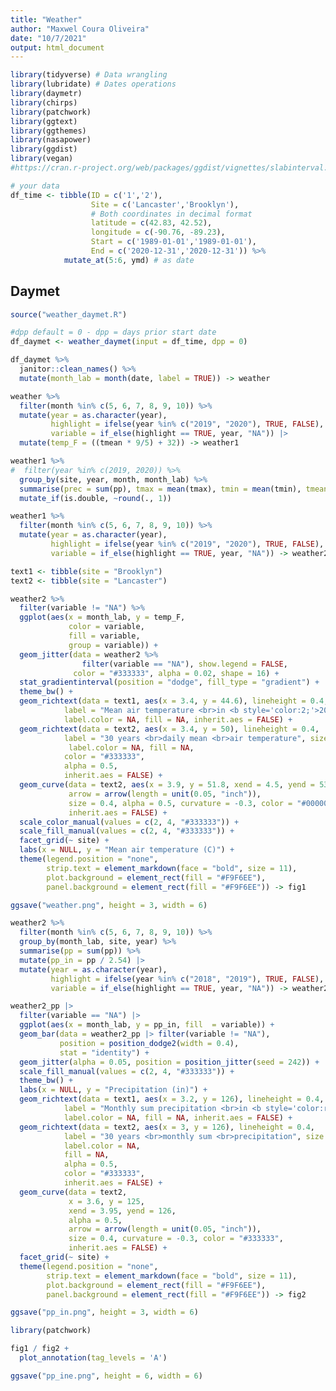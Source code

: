 ```yaml
---
title: "Weather"
author: "Maxwel Coura Oliveira"
date: "10/7/2021"
output: html_document
---
```


```r
library(tidyverse) # Data wrangling
library(lubridate) # Dates operations
library(daymetr)
library(chirps)
library(patchwork)
library(ggtext)
library(ggthemes)
library(nasapower)
library(ggdist)
library(vegan)
#https://cran.r-project.org/web/packages/ggdist/vignettes/slabinterval.html
```


```r
# your data
df_time <- tibble(ID = c('1','2'), 
                  Site = c('Lancaster','Brooklyn'),
                  # Both coordinates in decimal format
                  latitude = c(42.83, 42.52),
                  longitude = c(-90.76, -89.23),
                  Start = c('1989-01-01','1989-01-01'),
                  End = c('2020-12-31','2020-12-31')) %>% 
            mutate_at(5:6, ymd) # as date
```



## Daymet 

```r
source("weather_daymet.R")
```



```r
#dpp default = 0 - dpp = days prior start date
df_daymet <- weather_daymet(input = df_time, dpp = 0) 
```


```r
df_daymet %>% 
  janitor::clean_names() %>% 
  mutate(month_lab = month(date, label = TRUE)) -> weather
```


```r
weather %>% 
  filter(month %in% c(5, 6, 7, 8, 9, 10)) %>% 
  mutate(year = as.character(year),
         highlight = ifelse(year %in% c("2019", "2020"), TRUE, FALSE),
         variable = if_else(highlight == TRUE, year, "NA")) |> 
  mutate(temp_F = ((tmean * 9/5) + 32)) -> weather1
```


```r
weather1 %>% 
#  filter(year %in% c(2019, 2020)) %>% 
  group_by(site, year, month, month_lab) %>% 
  summarise(prec = sum(pp), tmax = mean(tmax), tmin = mean(tmin), tmean = mean(tmean)) %>% 
  mutate_if(is.double, ~round(., 1)) 
```


```r
weather1 %>% 
  filter(month %in% c(5, 6, 7, 8, 9, 10)) %>% 
  mutate(year = as.character(year),
         highlight = ifelse(year %in% c("2019", "2020"), TRUE, FALSE),
         variable = if_else(highlight == TRUE, year, "NA")) -> weather2
```

```r
text1 <- tibble(site = "Brooklyn")
text2 <- tibble(site = "Lancaster")
```


```r
weather2 %>% 
  filter(variable != "NA") %>% 
  ggplot(aes(x = month_lab, y = temp_F, 
             color = variable,
             fill = variable,
             group = variable)) +
  geom_jitter(data = weather2 %>% 
                filter(variable == "NA"), show.legend = FALSE, 
              color = "#333333", alpha = 0.02, shape = 16) +
  stat_gradientinterval(position = "dodge", fill_type = "gradient") +
  theme_bw() +
  geom_richtext(data = text1, aes(x = 3.4, y = 44.6), lineheight = 0.4, 
            label = "Mean air temperature <br>in <b style='color:2;'>2019</b> and <b style='color:4;'>2020</b>", size = 2, 
            label.color = NA, fill = NA, inherit.aes = FALSE) +
  geom_richtext(data = text2, aes(x = 3.4, y = 50), lineheight = 0.4, 
            label = "30 years <br>daily mean <br>air temperature", size = 2, 
             label.color = NA, fill = NA, 
            color = "#333333", 
            alpha = 0.5,
            inherit.aes = FALSE) +
  geom_curve(data = text2, aes(x = 3.9, y = 51.8, xend = 4.5, yend = 53.6),
             arrow = arrow(length = unit(0.05, "inch")), 
             size = 0.4, alpha = 0.5, curvature = -0.3, color = "#000000",
             inherit.aes = FALSE) +
  scale_color_manual(values = c(2, 4, "#333333")) +
  scale_fill_manual(values = c(2, 4, "#333333")) +
  facet_grid(~ site) +
  labs(x = NULL, y = "Mean air temperature (C)") +
  theme(legend.position = "none",
        strip.text = element_markdown(face = "bold", size = 11),
        plot.background = element_rect(fill = "#F9F6EE"),
        panel.background = element_rect(fill = "#F9F6EE")) -> fig1

ggsave("weather.png", height = 3, width = 6)
```

```r
weather2 %>% 
  filter(month %in% c(5, 6, 7, 8, 9, 10)) %>% 
  group_by(month_lab, site, year) %>% 
  summarise(pp = sum(pp)) %>% 
  mutate(pp_in = pp / 2.54) |> 
  mutate(year = as.character(year),
         highlight = ifelse(year %in% c("2018", "2019"), TRUE, FALSE),
         variable = if_else(highlight == TRUE, year, "NA")) -> weather2_pp
```


```r
weather2_pp |> 
  filter(variable == "NA") |> 
  ggplot(aes(x = month_lab, y = pp_in, fill  = variable)) +
  geom_bar(data = weather2_pp |> filter(variable != "NA"),
           position = position_dodge2(width = 0.4),
           stat = "identity") +
  geom_jitter(alpha = 0.05, position = position_jitter(seed = 242)) +
  scale_fill_manual(values = c(2, 4, "#333333")) +
  theme_bw() +
  labs(x = NULL, y = "Precipitation (in)") +
  geom_richtext(data = text1, aes(x = 3.2, y = 126), lineheight = 0.4, 
            label = "Monthly sum precipitation <br>in <b style='color:red;'>2018</b> and <b style='color:blue;'>2019</b>", size = 2, 
            label.color = NA, fill = NA, inherit.aes = FALSE) +
  geom_richtext(data = text2, aes(x = 3, y = 126), lineheight = 0.4, 
            label = "30 years <br>monthly sum <br>precipitation", size = 2, 
            label.color = NA, 
            fill = NA, 
            alpha = 0.5, 
            color = "#333333",
            inherit.aes = FALSE) +
  geom_curve(data = text2, 
             x = 3.6, y = 125, 
             xend = 3.95, yend = 126,
             alpha = 0.5, 
             arrow = arrow(length = unit(0.05, "inch")), 
             size = 0.4, curvature = -0.3, color = "#333333",
             inherit.aes = FALSE) + 
  facet_grid(~ site) +
  theme(legend.position = "none",
        strip.text = element_markdown(face = "bold", size = 11),
        plot.background = element_rect(fill = "#F9F6EE"),
        panel.background = element_rect(fill = "#F9F6EE")) -> fig2

ggsave("pp_in.png", height = 3, width = 6)
```


```r
library(patchwork)
```

```r
fig1 / fig2 +
  plot_annotation(tag_levels = 'A')

ggsave("pp_ine.png", height = 6, width = 6)
```

